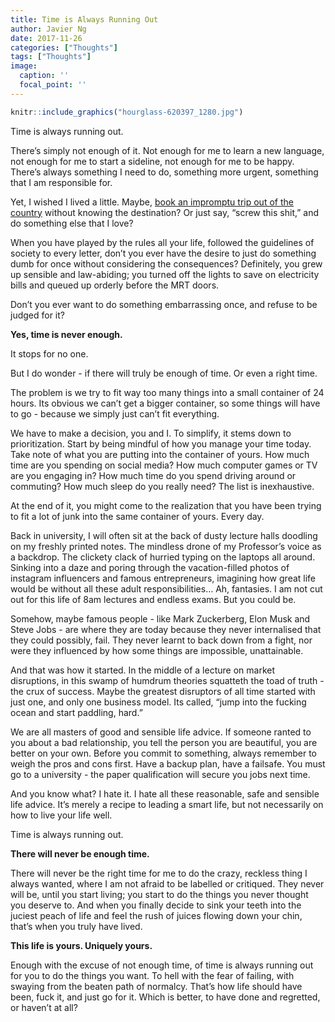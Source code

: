 ```yaml
---
title: Time is Always Running Out
author: Javier Ng
date: 2017-11-26
categories: ["Thoughts"]
tags: ["Thoughts"]
image:
  caption: ''
  focal_point: ''
---
```


```r
knitr::include_graphics("hourglass-620397_1280.jpg")
```

Time is always running out. 

There’s simply not enough of it. Not enough for me to learn a new language, not enough for me to start a sideline, not enough for me to be happy. There’s always something I need to do, something more urgent, something that I am responsible for. 

Yet, I wished I lived a little. Maybe, [book an impromptu trip out of the country](https://www.packupgo.com/) without knowing the destination? Or just say, “screw this shit,” and do something else that I love? 

When you have played by the rules all your life, followed the guidelines of society to every letter, don’t you ever have the desire to just do something dumb for once without considering the consequences? Definitely, you grew up sensible and law-abiding; you turned off the lights to save on electricity bills and queued up orderly before the MRT doors.

Don’t you ever want to do something embarrassing once, and refuse to be judged for it?

**Yes, time is never enough.** 

It stops for no one.

But I do wonder - if there will truly be enough of time. Or even a right time.

The problem is we try to fit way too many things into a small container of 24 hours. Its obvious we can’t get a bigger container, so some things will have to go - because we simply just can’t fit everything. 

We have to make a decision, you and I. To simplify, it stems down to prioritization. Start by being mindful of how you manage your time today. Take note of what you are putting into the container of yours. How much time are you spending on social media? How much computer games or TV are you engaging in? How much time do you spend driving around or commuting? How much sleep do you really need? The list is inexhaustive.

At the end of it, you might come to the realization that you have been trying to fit a lot of junk into the same container of yours. Every day. 

Back in university, I will often sit at the back of dusty lecture halls doodling on my freshly printed notes. The mindless drone of my Professor’s voice as a backdrop. The clickety clack of hurried typing on the laptops all around. Sinking into a daze and poring through the vacation-filled photos of instagram influencers and famous entrepreneurs, imagining how great life would be without all these adult responsibilities… Ah, fantasies. I am not cut out for this life of 8am lectures and endless exams. But you could be. 

Somehow, maybe famous people - like Mark Zuckerberg, Elon Musk and Steve Jobs - are where they are today because they never internalised that they could possibly, fail. They never learnt to back down from a fight, nor were they influenced by how some things are impossible, unattainable. 

And that was how it started. In the middle of a lecture on market disruptions, in this swamp of humdrum theories squatteth the toad of truth - the crux of success. Maybe the greatest disruptors of all time started with just one, and only one business model. Its called, “jump into the fucking ocean and start paddling, hard.”

We are all masters of good and sensible life advice. If someone ranted to you about a bad relationship, you tell the person you are beautiful, you are better on your own. Before you commit to something, always remember to weigh the pros and cons first. Have a backup plan, have a failsafe. You must go to a university - the paper qualification will secure you jobs next time.

And you know what? I hate it. I hate all these reasonable, safe and sensible life advice. It's merely a recipe to leading a smart life, but not necessarily on how to live your life well. 

Time is always running out. 

**There will never be enough time.**

There will never be the right time for me to do the crazy, reckless thing I always wanted, where I am not afraid to be labelled or critiqued. They never will be, until you start living; you start to do the things you never thought you deserve to. And when you finally decide to sink your teeth into the juciest peach of life and feel the rush of juices flowing down your chin, that’s when you truly have lived.

**This life is yours. Uniquely yours.** 

Enough with the excuse of not enough time, of time is always running out for you to do the things you want. To hell with the fear of failing, with swaying from the beaten path of normalcy. That’s how life should have been, fuck it, and just go for it. 
Which is better, to have done and regretted, or haven’t at all?
